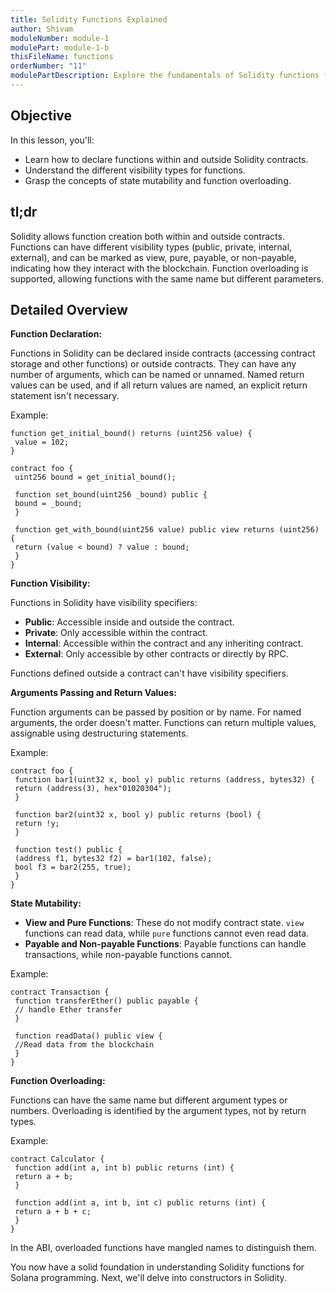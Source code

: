 ```yaml
---
title: Solidity Functions Explained
author: Shivam
moduleNumber: module-1
modulePart: module-1-b
thisFileName: functions
orderNumber: "11"
modulePartDescription: Explore the fundamentals of Solidity functions for Solana program development, covering declarations, visibility, state mutability, and overloading.
---
```


## Objective

In this lesson, you'll:

- Learn how to declare functions within and outside Solidity contracts.
- Understand the different visibility types for functions.
- Grasp the concepts of state mutability and function overloading.

## tl;dr

Solidity allows function creation both within and outside contracts. Functions can have different visibility types (public, private, internal, external), and can be marked as view, pure, payable, or non-payable, indicating how they interact with the blockchain. Function overloading is supported, allowing functions with the same name but different parameters.

## Detailed Overview

**Function Declaration:**

Functions in Solidity can be declared inside contracts (accessing contract storage and other functions) or outside contracts. They can have any number of arguments, which can be named or unnamed. Named return values can be used, and if all return values are named, an explicit return statement isn't necessary.

Example:

```Solidity
function get_initial_bound() returns (uint256 value) {
 value = 102;
}

contract foo {
 uint256 bound = get_initial_bound();

 function set_bound(uint256 _bound) public {
 bound = _bound;
 }

 function get_with_bound(uint256 value) public view returns (uint256) {
 return (value < bound) ? value : bound;
 }
}
```

**Function Visibility:**

Functions in Solidity have visibility specifiers:

- **Public**: Accessible inside and outside the contract.
- **Private**: Only accessible within the contract.
- **Internal**: Accessible within the contract and any inheriting contract.
- **External**: Only accessible by other contracts or directly by RPC.

Functions defined outside a contract can't have visibility specifiers.

**Arguments Passing and Return Values:**

Function arguments can be passed by position or by name. For named arguments, the order doesn't matter. Functions can return multiple values, assignable using destructuring statements.

Example:

```Solidity
contract foo {
 function bar1(uint32 x, bool y) public returns (address, bytes32) {
 return (address(3), hex"01020304");
 }

 function bar2(uint32 x, bool y) public returns (bool) {
 return !y;
 }

 function test() public {
 (address f1, bytes32 f2) = bar1(102, false);
 bool f3 = bar2(255, true);
 }
}
```

**State Mutability:**

- **View and Pure Functions**: These do not modify contract state. `view` functions can read data, while `pure` functions cannot even read data.
- **Payable and Non-payable Functions**: Payable functions can handle transactions, while non-payable functions cannot.

Example:

```Solidity
contract Transaction {
 function transferEther() public payable {
 // handle Ether transfer
 }

 function readData() public view {
 //Read data from the blockchain
 }
}
```

**Function Overloading:**

Functions can have the same name but different argument types or numbers. Overloading is identified by the argument types, not by return types.

Example:

```Solidity
contract Calculator {
 function add(int a, int b) public returns (int) {
 return a + b;
 }

 function add(int a, int b, int c) public returns (int) {
 return a + b + c;
 }
}
```

In the ABI, overloaded functions have mangled names to distinguish them. 

You now have a solid foundation in understanding Solidity functions for Solana programming. Next, we'll delve into constructors in Solidity.